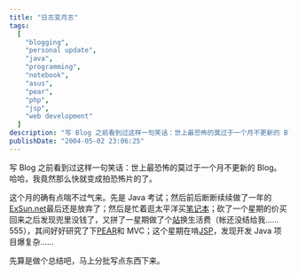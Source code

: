```yaml
---
title: "日志变月志"
tags:
  [
    "blogging",
    "personal update",
    "java",
    "programming",
    "notebook",
    "asus",
    "pear",
    "php",
    "jsp",
    "web development"
  ]
description: "写 Blog 之前看到过这样一句笑话：世上最恐怖的莫过于一个月不更新的 Blog。哈哈，我竟然那么快就变成拍恐怖片的了。这个月的确有点喘不过气来。先是 Java 考试；然后前后断断续续做了一年的 ExSun.net 最后还是放弃了；然后是忙着逛太平洋买笔记本；砍了一个星期的价买回来之后发现兜里没钱了，又拼了一星期做了个站换生活费（..."
publishDate: "2004-05-02 23:06:25"
---
```


写 Blog 之前看到过这样一句笑话：世上最恐怖的莫过于一个月不更新的 Blog。哈哈，我竟然那么快就变成拍恐怖片的了。

这个月的确有点喘不过气来。先是 Java 考试；然后前后断断续续做了一年的[ExSun.net](http://exsun.xdanger.com/)最后还是放弃了；然后是忙着逛太平洋买[笔记本](http://www.asus.com.cn/products/notebook/l4000r/overview.asp?model=L4000R%u7CFB%u5217)；砍了一个星期的价买回来之后发现兜里没钱了，又拼了一星期做了个[站](http://fastwell.xdanger.com)换生活费（帐还没结给我……555），其间好好研究了下[PEAR](http://pear.php.net)和 MVC；这个星期在啃[JSP](http://java.sun.com/products/jsp/)，发现开发 Java 项目爆复杂……

先算是做个总结吧，马上分批写点东西下来。
